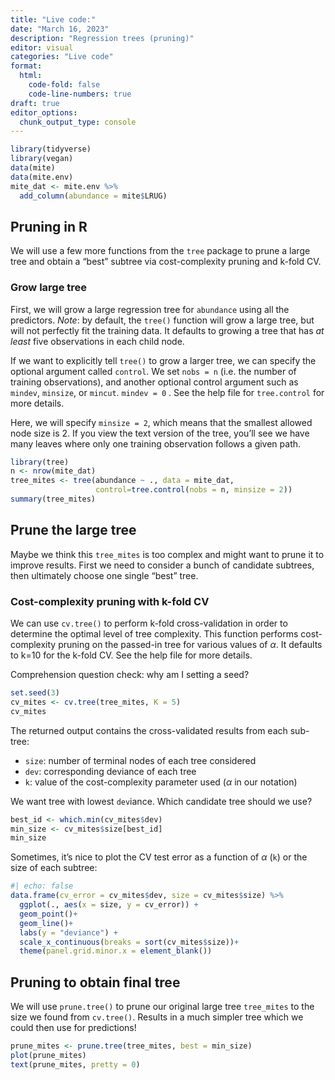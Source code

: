 ```yaml
---
title: "Live code:"
date: "March 16, 2023"
description: "Regression trees (pruning)"
editor: visual
categories: "Live code"
format:
  html: 
    code-fold: false
    code-line-numbers: true
draft: true
editor_options: 
  chunk_output_type: console
---
```


```r
library(tidyverse)
library(vegan)
data(mite)
data(mite.env)
mite_dat <- mite.env %>%
  add_column(abundance = mite$LRUG)
```

## Pruning in R

We will use a few more functions from the `tree` package to prune a large tree and obtain a "best" subtree via cost-complexity pruning and k-fold CV.

### Grow large tree

First, we will grow a large regression tree for `abundance` using all the predictors. *Note*: by default, the `tree()` function will grow a large tree, but will not perfectly fit the training data. It defaults to growing a tree that has *at least* five observations in each child node.

If we want to explicitly tell `tree()` to grow a larger tree, we can specify the optional argument called `control`. We set `nobs = n` (i.e. the number of training observations), and another optional control argument such as `mindev`, `minsize`, or `mincut`. `mindev = 0` . See the help file for `tree.control` for more details.

Here, we will specify `minsize = 2`, which means that the smallest allowed node size is 2. If you view the text version of the tree, you'll see we have many leaves where only one training observation follows a given path.

```r
library(tree)
n <- nrow(mite_dat)
tree_mites <- tree(abundance ~ ., data = mite_dat,
                   control=tree.control(nobs = n, minsize = 2))
summary(tree_mites)
```

## Prune the large tree

Maybe we think this `tree_mites` is too complex and might want to prune it to improve results. First we need to consider a bunch of candidate subtrees, then ultimately choose one single "best" tree.

### Cost-complexity pruning with k-fold CV

We can use `cv.tree()` to perform k-fold cross-validation in order to determine the optimal level of tree complexity. This function performs cost-complexity pruning on the passed-in tree for various values of $\alpha$. It defaults to k=10 for the k-fold CV. See the help file for more details.

Comprehension question check: why am I setting a seed?

```r
set.seed(3) 
cv_mites <- cv.tree(tree_mites, K = 5)
cv_mites
```

The returned output contains the cross-validated results from each sub-tree:

-   `size`: number of terminal nodes of each tree considered
-   `dev`: corresponding deviance of each tree
-   `k`: value of the cost-complexity parameter used ($\alpha$ in our notation)

We want tree with lowest `dev`iance. Which candidate tree should we use?

```r
best_id <- which.min(cv_mites$dev)
min_size <- cv_mites$size[best_id]
min_size
```

Sometimes, it's nice to plot the CV test error as a function of $\alpha$ (`k`) or the size of each subtree:

```r
#| echo: false
data.frame(cv_error = cv_mites$dev, size = cv_mites$size) %>%
  ggplot(., aes(x = size, y = cv_error)) +
  geom_point()+
  geom_line()+
  labs(y = "deviance") +
  scale_x_continuous(breaks = sort(cv_mites$size))+
  theme(panel.grid.minor.x = element_blank())
```


## Pruning to obtain final tree 

We will use `prune.tree()` to prune our original large tree `tree_mites` to the size we found from `cv.tree()`. Results in a much simpler tree which we could then use for predictions!


```r
prune_mites <- prune.tree(tree_mites, best = min_size)
plot(prune_mites)
text(prune_mites, pretty = 0)
```

